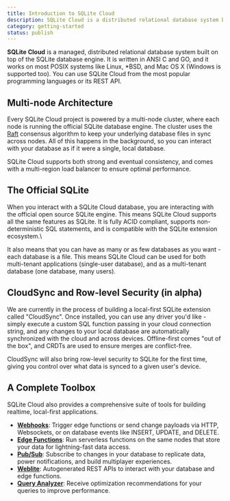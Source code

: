 ```yaml
---
title: Introduction to SQLite Cloud
description: SQLite Cloud is a distributed relational database system built on top of the SQLite database engine.
category: getting-started
status: publish
---
```


**SQLite Cloud** is a managed, distributed relational database system built on top of the SQLite database engine. It is written in ANSI C and GO, and it works on most POSIX systems like Linux, *BSD, and Mac OS X (Windows is supported too). You can use SQLite Cloud from the most popular programming languages or its REST API.

## Multi-node Architecture
Every SQLite Cloud project is powered by a multi-node cluster, where each node is running the official SQLite database engine. The cluster uses the [Raft](https://raft.github.io) consensus algorithm to keep your underlying database files in sync across nodes. All of this happens in the background, so you can interact with your database as if it were a single, local database.

SQLite Cloud supports both strong and eventual consistency, and comes with a multi-region load balancer to ensure optimal performance.

## The Official SQLite
When you interact with a SQLite Cloud database, you are interacting with the official open source SQLite engine. This means SQLite Cloud supports all the same features as SQLite. It is fully ACID compliant, supports non-deterministic SQL statements, and is compatible with the SQLite extension ecosystem.\

It also means that you can have as many or as few databases as you want - each database is a file. This means SQLite Cloud can be used for both multi-tenant applications (single-user database), and as a multi-tenant database (one database, many users).

## CloudSync and Row-level Security (in alpha)
We are currently in the process of building a local-first SQLite extension called "CloudSync". Once installed, you can use any driver you'd like - simply execute a custom SQL function passing in your cloud connection string, and any changes to your local database are automatically synchronized with the cloud and across devices. Offline-first comes "out of the box", and CRDTs are used to ensure merges are conflict-free.

CloudSync will also bring row-level security to SQLite for the first time, giving you control over what data is synced to a given user's device.

## A Complete Toolbox
SQLite Cloud also provides a comprehensive suite of tools for building realtime, local-first applications.
* **[Webhooks](/docs/webhooks)**: Trigger edge functions or send change payloads via HTTP, Websockets, or on database events like INSERT, UPDATE, and DELETE.
* **[Edge Functions](/docs/edge-functions)**: Run serverless functions on the same nodes that store your data for lightning-fast data access.
* **[Pub/Sub](/docs/pub-sub)**: Subscribe to changes in your database to replicate data, power notifications, and build multiplayer experiences.
* **[Weblite](/docs/weblite)**: Autogenerated REST APIs to interact with your database and edge functions.
* **[Query Analyzer](/docs/analyzer)**: Receive optimization recommendations for your queries to improve performance.

